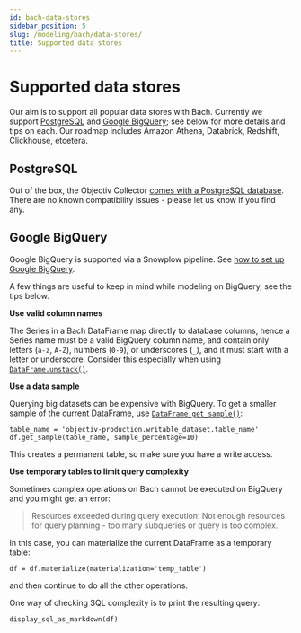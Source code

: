 ```yaml
---
id: bach-data-stores
sidebar_position: 5
slug: /modeling/bach/data-stores/
title: Supported data stores
---
```


# Supported data stores

Our aim is to support all popular data stores with Bach. Currently we support [PostgreSQL](/docs/tracking/collector/postgresql) and [Google BigQuery](/docs/tracking/collector/google-bigquery);
see below for more details and tips on each. Our roadmap includes Amazon Athena, Databrick, Redshift,
Clickhouse, etcetera.

## PostgreSQL

Out of the box, the Objectiv Collector [comes with a PostgreSQL database](/docs/tracking/collector/postgresql). There are no known compatibility issues - please let us know if you
find any.

## Google BigQuery

Google BigQuery is supported via a Snowplow pipeline. See [how to set up Google BigQuery](/docs/tracking/collector/google-bigquery).

A few things are useful to keep in mind while modeling on BigQuery, see the tips below.

**Use valid column names**

The Series in a Bach DataFrame map directly to database columns, hence a Series name must be a valid
BigQuery column name, and contain only letters (`a-z`, `A-Z`), numbers (`0-9`), or underscores (`_`), and
it must start with a letter or underscore. Consider this especially when using
[`DataFrame.unstack()`](/modeling/bach/api-reference/DataFrame/bach.DataFrame.unstack.mdx).

**Use a data sample**

Querying big datasets can be expensive with BigQuery. To get a smaller sample of the current DataFrame,
use [`DataFrame.get_sample()`](/modeling/bach/api-reference/DataFrame/bach.DataFrame.get_sample.mdx):

```console
table_name = 'objectiv-production.writable_dataset.table_name'
df.get_sample(table_name, sample_percentage=10)
```

This creates a permanent table, so make sure you have a write access.

**Use temporary tables to limit query complexity**

Sometimes complex operations on Bach cannot be executed on BigQuery and you might get an error:

> Resources exceeded during query execution: Not enough resources for query planning - too many
> subqueries or query is too complex.

In this case, you can materialize the current DataFrame as a temporary table:

```console
df = df.materialize(materialization='temp_table')
```

and then continue to do all the other operations.

One way of checking SQL complexity is to print the resulting query:

```console
display_sql_as_markdown(df)
```
